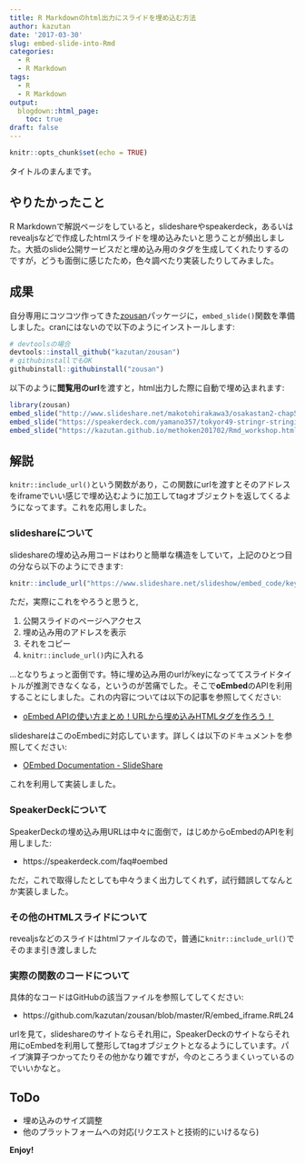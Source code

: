 ```yaml
---
title: R Markdownのhtml出力にスライドを埋め込む方法
author: kazutan
date: '2017-03-30'
slug: embed-slide-into-Rmd
categories:
  - R
  - R Markdown
tags:
  - R
  - R Markdown
output:
  blogdown::html_page:
    toc: true
draft: false
---
```


```r
knitr::opts_chunk$set(echo = TRUE)
```


タイトルのまんまです。

## やりたかったこと

R Markdownで解説ページをしていると，slideshareやspeakerdeck，あるいはrevealjsなどで作成したhtmlスライドを埋め込みたいと思うことが頻出しました。大抵のslide公開サービスだと埋め込み用のタグを生成してくれたりするのですが，どうも面倒に感じたため，色々調べたり実装したりしてみました。

## 成果

自分専用にコツコツ作ってきた[zousan](https://github.com/kazutan/zousan)パッケージに，`embed_slide()`関数を準備しました。cranにはないので以下のようにインストールします:

```r
# devtoolsの場合
devtools::install_github("kazutan/zousan")
# githubinstallでもOK
githubinstall::githubinstall("zousan")
```

以下のように**閲覧用のurl**を渡すと，html出力した際に自動で埋め込まれます:

```r
library(zousan)
embed_slide("http://www.slideshare.net/makotohirakawa3/osakastan2-chap51")
embed_slide("https://speakerdeck.com/yamano357/tokyor49-stringr-stringi")
embed_slide("https://kazutan.github.io/methoken201702/Rmd_workshop.html#/")
```

## 解説

`knitr::include_url()`という関数があり，この関数にurlを渡すとそのアドレスをiframeでいい感じで埋め込むように加工してtagオブジェクトを返してくるようになってます。これを応用しました。

### slideshareについて

slideshareの埋め込み用コードはわりと簡単な構造をしていて，上記のひとつ目の分なら以下のようにできます:

```r
knitr::include_url("https://www.slideshare.net/slideshow/embed_code/key/aCQxCPihKjMxYk")
```

ただ，実際にこれをやろうと思うと,

1. 公開スライドのページヘアクセス
2. 埋め込み用のアドレスを表示
3. それをコピー
4. `knitr::include_url()`内に入れる

...となりちょっと面倒です。特に埋め込み用のurlがkeyになっててスライドタイトルが推測できなくなる，というのが苦痛でした。そこで**oEmbed**のAPIを利用することにしました。これの内容については以下の記事を参照してください:

- [oEmbed APIの使い方まとめ！URLから埋め込みHTMLタグを作ろう！](https://syncer.jp/oembed-api-matome)

slideshareはこのoEmbedに対応しています。詳しくは以下のドキュメントを参照してください:

- [OEmbed Documentation - SlideShare](https://www.slideshare.net/developers/oembed)

これを利用して実装しました。

### SpeakerDeckについて

SpeakerDeckの埋め込み用URLは中々に面倒で，はじめからoEmbedのAPIを利用しました:

- https://speakerdeck.com/faq#oembed

ただ，これで取得したとしても中々うまく出力してくれず，試行錯誤してなんとか実装しました。

### その他のHTMLスライドについて

revealjsなどのスライドはhtmlファイルなので，普通に`knitr::include_url()`でそのまま引き渡しました

### 実際の関数のコードについて

具体的なコードはGitHubの該当ファイルを参照してしてください:

- https://github.com/kazutan/zousan/blob/master/R/embed_iframe.R#L24

urlを見て，slideshareのサイトならそれ用に，SpeakerDeckのサイトならそれ用にoEmbedを利用して整形してtagオブジェクトとなるようにしています。パイプ演算子つかってたりその他かなり雑ですが，今のところうまくいっているのでいいかなと。

## ToDo

- 埋め込みのサイズ調整
- 他のプラットフォームへの対応(リクエストと技術的にいけるなら)

**Enjoy!**